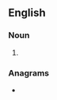 {{also|air bases}}
==English==

===Noun===
{{head|en|noun form}}

# {{plural of|en|airbase}}

===Anagrams===
* {{anagrams|en|a=aabeirss|Arabises|Barassie}}